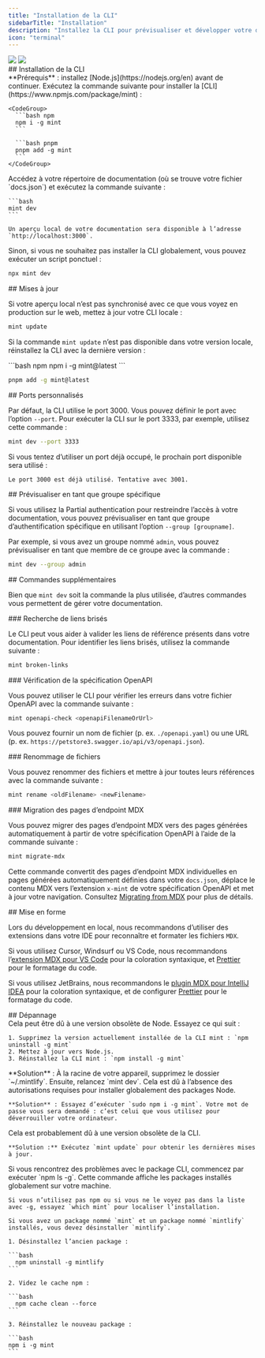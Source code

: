 ```yaml
---
title: "Installation de la CLI"
sidebarTitle: "Installation"
description: "Installez la CLI pour prévisualiser et développer votre documentation en local"
icon: "terminal"
---
```


<img className="block dark:hidden my-0 pointer-events-none" src="/images/installation/local-development-light.png" />

<img className="hidden dark:block my-0 pointer-events-none" src="/images/installation/local-development-dark.png" />

<div id="installing-the-cli">
  ## Installation de la CLI
</div>

<Info>
  **Prérequis** : installez [Node.js](https://nodejs.org/en) avant de continuer.
</Info>

<Steps>
  <Step title="Installez la CLI.">
    Exécutez la commande suivante pour installer la [CLI](https://www.npmjs.com/package/mint) :

    <CodeGroup>
      ```bash npm
      npm i -g mint
      ```

      ```bash pnpm
      pnpm add -g mint
      ```
    </CodeGroup>
  </Step>

  <Step title="Prévisualisez en local.">
    Accédez à votre répertoire de documentation (où se trouve votre fichier `docs.json`) et exécutez la commande suivante :

    ```bash
    mint dev
    ```

    Un aperçu local de votre documentation sera disponible à l’adresse `http://localhost:3000`.
  </Step>
</Steps>

Sinon, si vous ne souhaitez pas installer la CLI globalement, vous pouvez exécuter un script ponctuel :

```bash
npx mint dev
```

<div id="updates">
  ## Mises à jour
</div>

Si votre aperçu local n’est pas synchronisé avec ce que vous voyez en production sur le web, mettez à jour votre CLI locale :

```bash
mint update
```

Si la commande `mint update` n’est pas disponible dans votre version locale, réinstallez la CLI avec la dernière version :

<CodeGroup>
  ```bash npm
  npm i -g mint@latest
  ```

  ```bash pnpm
  pnpm add -g mint@latest
  ```
</CodeGroup>

<div id="custom-ports">
  ## Ports personnalisés
</div>

Par défaut, la CLI utilise le port 3000. Vous pouvez définir le port avec l’option `--port`. Pour exécuter la CLI sur le port 3333, par exemple, utilisez cette commande :

```bash
mint dev --port 3333
```

Si vous tentez d’utiliser un port déjà occupé, le prochain port disponible sera utilisé :

```mdx
Le port 3000 est déjà utilisé. Tentative avec 3001.
```

<div id="previewing-as-a-specific-group">
  ## Prévisualiser en tant que groupe spécifique
</div>

Si vous utilisez la Partial authentication pour restreindre l’accès à votre documentation, vous pouvez prévisualiser en tant que groupe d’authentification spécifique en utilisant l’option `--group [groupname]`.

Par exemple, si vous avez un groupe nommé `admin`, vous pouvez prévisualiser en tant que membre de ce groupe avec la commande :

```bash
mint dev --group admin
```

<div id="additional-commands">
  ## Commandes supplémentaires
</div>

Bien que `mint dev` soit la commande la plus utilisée, d’autres commandes vous permettent de gérer votre documentation.

<div id="finding-broken-links">
  ### Recherche de liens brisés
</div>

Le CLI peut vous aider à valider les liens de référence présents dans votre documentation. Pour identifier les liens brisés, utilisez la commande suivante :

```bash
mint broken-links
```

<div id="checking-openapi-spec">
  ### Vérification de la spécification OpenAPI
</div>

Vous pouvez utiliser le CLI pour vérifier les erreurs dans votre fichier OpenAPI avec la commande suivante :

```bash
mint openapi-check <openapiFilenameOrUrl>
```

Vous pouvez fournir un nom de fichier (p. ex. `./openapi.yaml`) ou une URL (p. ex. `https://petstore3.swagger.io/api/v3/openapi.json`).

<div id="renaming-files">
  ### Renommage de fichiers
</div>

Vous pouvez renommer des fichiers et mettre à jour toutes leurs références avec la commande suivante :

```bash
mint rename <oldFilename> <newFilename>
```

<div id="migrating-mdx-endpoint-pages">
  ### Migration des pages d’endpoint MDX
</div>

Vous pouvez migrer des pages d’endpoint MDX vers des pages générées automatiquement à partir de votre spécification OpenAPI à l’aide de la commande suivante :

```bash
mint migrate-mdx
```

Cette commande convertit des pages d’endpoint MDX individuelles en pages générées automatiquement définies dans votre `docs.json`, déplace le contenu MDX vers l’extension `x-mint` de votre spécification OpenAPI et met à jour votre navigation. Consultez [Migrating from MDX](/fr/api-playground/migrating-from-mdx) pour plus de détails.

<div id="formatting">
  ## Mise en forme
</div>

Lors du développement en local, nous recommandons d’utiliser des extensions dans votre IDE pour reconnaître et formater les fichiers `MDX`.

Si vous utilisez Cursor, Windsurf ou VS Code, nous recommandons l’[extension MDX pour VS Code](https://marketplace.visualstudio.com/items?itemName=unifiedjs.vscode-mdx) pour la coloration syntaxique, et [Prettier](https://marketplace.visualstudio.com/items?itemName=esbenp.prettier-vscode) pour le formatage du code.

Si vous utilisez JetBrains, nous recommandons le [plugin MDX pour IntelliJ IDEA](https://plugins.jetbrains.com/plugin/14944-mdx) pour la coloration syntaxique, et de configurer [Prettier](https://prettier.io/docs/webstorm) pour le formatage du code.

<div id="troubleshooting">
  ## Dépannage
</div>

<AccordionGroup>
  <Accordion title="Erreur : impossible de charger le module « sharp » avec l’environnement d’exécution darwin-arm64">
    Cela peut être dû à une version obsolète de Node. Essayez ce qui suit :

    1. Supprimez la version actuellement installée de la CLI mint : `npm uninstall -g mint`
    2. Mettez à jour vers Node.js.
    3. Réinstallez la CLI mint : `npm install -g mint`
  </Accordion>

  <Accordion title="Problème : erreur inconnue">
    **Solution** : À la racine de votre appareil, supprimez le dossier `~/.mintlify`. Ensuite, relancez `mint dev`.
  </Accordion>

  <Accordion title="Erreur : permission denied">
    Cela est dû à l’absence des autorisations requises pour installer globalement des packages Node.

    **Solution** : Essayez d’exécuter `sudo npm i -g mint`. Votre mot de passe vous sera demandé : c’est celui que vous utilisez pour déverrouiller votre ordinateur.
  </Accordion>

  <Accordion title="L’aperçu local ne correspond pas à l’affichage de mes docs sur le web">
    Cela est probablement dû à une version obsolète de la CLI.

    **Solution :** Exécutez `mint update` pour obtenir les dernières mises à jour.
  </Accordion>

  <Accordion title="mintlify vs. package mint">
    Si vous rencontrez des problèmes avec le package CLI, commencez par exécuter `npm ls -g`. Cette commande affiche les packages installés globalement sur votre machine.

    Si vous n’utilisez pas npm ou si vous ne le voyez pas dans la liste avec -g, essayez `which mint` pour localiser l’installation.

    Si vous avez un package nommé `mint` et un package nommé `mintlify` installés, vous devez désinstaller `mintlify`.

    1. Désinstallez l’ancien package :

    ```bash
      npm uninstall -g mintlify
    ```

    2. Videz le cache npm :

    ```bash
      npm cache clean --force
    ```

    3. Réinstallez le nouveau package :

    ```bash
    npm i -g mint
    ```
  </Accordion>
</AccordionGroup>

